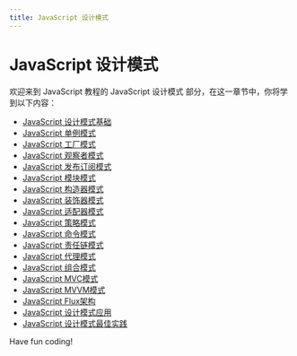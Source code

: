 ```yaml
---
title: JavaScript 设计模式
---
```


# JavaScript 设计模式

欢迎来到 JavaScript 教程的 JavaScript 设计模式 部分，在这一章节中，你将学到以下内容：

- [JavaScript 设计模式基础](./0-basics-of-javascript-design-patterns.mdx)
- [JavaScript 单例模式](./1-javascript-singleton-mode.mdx)
- [JavaScript 工厂模式](./2-javascript-factory-mode.mdx)
- [JavaScript 观察者模式](./3-javascript-observer-mode.mdx)
- [JavaScript 发布订阅模式](./4-javascript-publish-subscription-mode.mdx)
- [JavaScript 模块模式](./5-javascript-module-mode.mdx)
- [JavaScript 构造器模式](./6-javascript-constructor-mode.mdx)
- [JavaScript 装饰器模式](./7-javascript-decorator-mode.mdx)
- [JavaScript 适配器模式](./8-javascript-adapter-mode.mdx)
- [JavaScript 策略模式](./9-javascript-policy-mode.mdx)
- [JavaScript 命令模式](./10-javascript-command-mode.mdx)
- [JavaScript 责任链模式](./11-javascript-responsibility-chain-model.mdx)
- [JavaScript 代理模式](./12-javascript-proxy-mode.mdx)
- [JavaScript 组合模式](./13-javascript-portfolio-mode.mdx)
- [JavaScript MVC模式](./14-javascript-mvc-mode.mdx)
- [JavaScript MVVM模式](./15-javascript-mvvm-mode.mdx)
- [JavaScript Flux架构](./16-javascript-flux-schema.mdx)
- [JavaScript 设计模式应用](./17-javascript-design-pattern-application.mdx)
- [JavaScript 设计模式最佳实践](./18-javascript-design-patterns-best-practices.mdx)

Have fun coding!